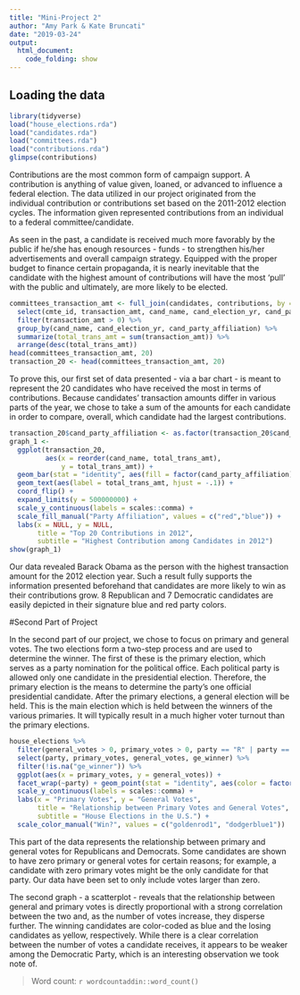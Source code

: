 ```yaml
---
title: "Mini-Project 2"
author: "Amy Park & Kate Bruncati"
date: "2019-03-24"
output: 
  html_document:
    code_folding: show
---
```



## Loading the data

```r
library(tidyverse)
load("house_elections.rda")
load("candidates.rda")
load("committees.rda")
load("contributions.rda")
glimpse(contributions)
```

Contributions are the most common form of campaign support. A contribution is anything of value given, loaned, or advanced to influence a federal election. The data utilized in our project originated from the individual contribution or contributions set based on the 2011-2012 election cycles. The information given represented contributions from an individual to a federal committee/candidate. 

As seen in the past, a candidate is received much more favorably by the public if he/she has enough resources - funds - to strengthen his/her advertisements and overall campaign strategy. Equipped with the proper budget to finance certain propaganda, it is nearly inevitable that the candidate with the highest amount of contributions will have the most ‘pull’ with the public and ultimately, are more likely to be elected.  

```r
committees_transaction_amt <- full_join(candidates, contributions, by = "cand_id") %>%
  select(cmte_id, transaction_amt, cand_name, cand_election_yr, cand_party_affiliation) %>% 
  filter(transaction_amt > 0) %>%
  group_by(cand_name, cand_election_yr, cand_party_affiliation) %>%
  summarize(total_trans_amt = sum(transaction_amt)) %>%
  arrange(desc(total_trans_amt))
head(committees_transaction_amt, 20)
transaction_20 <- head(committees_transaction_amt, 20)
```

To prove this, our first set of data presented - via a bar chart - is meant to represent the 20 candidates who have received the most in terms of contributions. Because candidates’ transaction amounts differ in various parts of the year, we chose to take a sum of the amounts for each candidate in order to compare, overall, which candidate had the largest contributions. 

```r
transaction_20$cand_party_affiliation <- as.factor(transaction_20$cand_party_affiliation)
graph_1 <-
  ggplot(transaction_20,
         aes(x = reorder(cand_name, total_trans_amt), 
             y = total_trans_amt)) + 
  geom_bar(stat = "identity", aes(fill = factor(cand_party_affiliation))) +
  geom_text(aes(label = total_trans_amt, hjust = -.1)) + 
  coord_flip() + 
  expand_limits(y = 500000000) + 
  scale_y_continuous(labels = scales::comma) +
  scale_fill_manual("Party Affiliation", values = c("red","blue")) +
  labs(x = NULL, y = NULL, 
       title = "Top 20 Contributions in 2012", 
       subtitle = "Highest Contribution among Candidates in 2012")
show(graph_1)
```

Our data revealed Barack Obama as the person with the highest transaction amount for the 2012 election year. Such a result fully supports the information presented beforehand  that candidates are more likely to win as their contributions grow. 8 Republican and 7 Democratic candidates are easily depicted in their signature blue and red party colors. 

#Second Part of Project

In the second part of our project, we chose to focus on primary and general votes. The two elections form a two-step process and are used to determine the winner. The first of these is the primary election, which serves as a party nomination for the political office. Each political party is allowed only one candidate in the presidential election. Therefore, the primary election is the means to determine the party’s one official presidential candidate. After the primary elections, a general election will be held. This is the main election which is held between the winners of the various primaries. It will typically result in a much higher voter turnout than the primary elections. 

```r
house_elections %>%
  filter(general_votes > 0, primary_votes > 0, party == "R" | party == "D") %>%
  select(party, primary_votes, general_votes, ge_winner) %>%
  filter(!is.na("ge_winner")) %>%
  ggplot(aes(x = primary_votes, y = general_votes)) +
  facet_wrap(~party) + geom_point(stat = "identity", aes(color = factor(ge_winner))) + geom_smooth() + 
  scale_y_continuous(labels = scales::comma) +
  labs(x = "Primary Votes", y = "General Votes", 
       title = "Relationship between Primary Votes and General Votes", 
       subtitle = "House Elections in the U.S.") + 
  scale_color_manual("Win?", values = c("goldenrod1", "dodgerblue1"))
```

This part of the data represents the relationship between primary and general votes for Republicans and Democrats. Some candidates are shown to have zero primary or general votes for certain reasons; for example, a candidate with zero primary votes might be the only candidate for that party. Our data have been set to only include votes larger than zero. 

The second graph - a scatterplot -  reveals that the relationship between general and primary votes is directly proportional with a strong correlation between the two and, as the number of votes increase, they disperse further. The winning candidates are color-coded as blue and the losing candidates as yellow, respectively. While there is a clear correlation between the number of votes a candidate receives, it appears to be weaker among the Democratic Party, which is an interesting observation we took note of.

> Word count: `r wordcountaddin::word_count()`